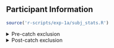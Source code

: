 ## Participant Information

<!-- Pre-catch Exclusion -->

```r
source('r-scripts/exp-1a/subj_stats.R')
```

<details>
  <summary>
  Pre-catch exclusion
  </summary>
  
N = `r N`
  
```r
kable(pre_catch, 'html', digits = 3) %>%
  kable_classic(full_width = T, position = "center", html_font = "Arial")
```

<br>

</details> 

<!-- Post-catch Exclusion -->

<details>
  <summary>
  Post-catch exclusion
  </summary>

N = `r (N - catch_n)`

```r
kable(post_catch, 'html', digits = 3) %>%
  kable_classic(full_width = T, position = "center", html_font = "Arial")
```

<br>

<h4>Condition totals:</h4>

```r
kable(cond_tot, "html", digits = 3) %>%
  kable_classic(full_width = T, position = "left", html_font = "Arial")
```

<br>

- Total number of catch trial exclusions = `r catch_n`.

- Catch trial exclusions were based on block 5 & 6 performance.

</details> 



